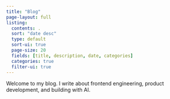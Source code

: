 ```yaml
---
title: "Blog"
page-layout: full
listing:
  contents: .
  sort: "date desc"
  type: default
  sort-ui: true
  page-size: 20
  fields: [title, description, date, categories]
  categories: true
  filter-ui: true
---
```


Welcome to my blog. I write about frontend engineering, product development, and building with AI.


